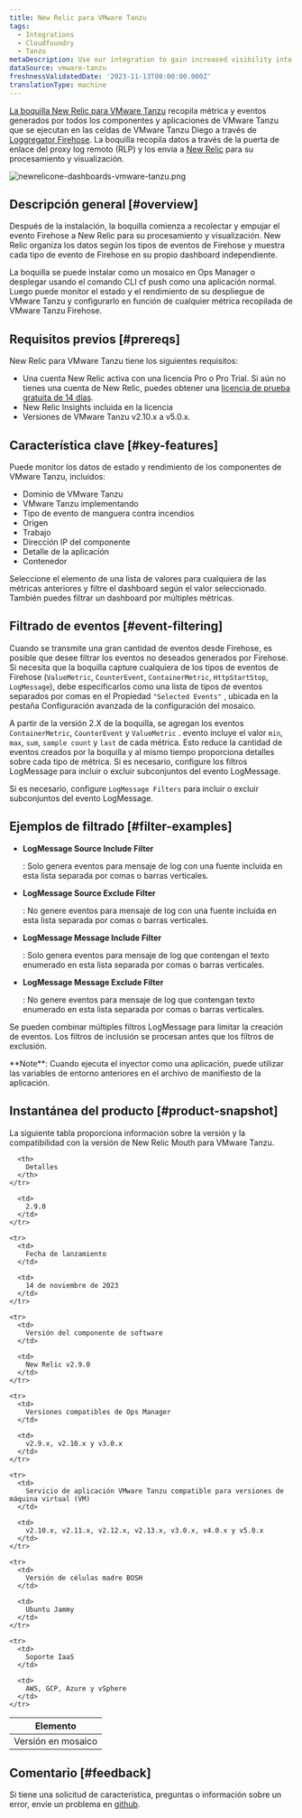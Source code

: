 ```yaml
---
title: New Relic para VMware Tanzu
tags:
  - Integrations
  - Cloudfoundry
  - Tanzu
metaDescription: Use our integration to gain increased visibility into the performance of your VMware Tanzu environment.
dataSource: vmware-tanzu
freshnessValidatedDate: '2023-11-13T00:00:00.000Z'
translationType: machine
---
```




[La boquilla New Relic para VMware Tanzu](https://network.pivotal.io/products/nr-firehose-nozzle) recopila métrica y eventos generados por todos los componentes y aplicaciones de VMware Tanzu que se ejecutan en las celdas de VMware Tanzu Diego a través de [Loggregator Firehose](https://docs.pivotal.io/pivotalcf/loggregator/index.html). La boquilla recopila datos a través de la puerta de enlace del proxy log remoto (RLP) y los envía a [New Relic](https://www.newrelic.com) para su procesamiento y visualización.

<img
  title="newrelicone-dashboards-vmware-tanzu.png"
  alt="newrelicone-dashboards-vmware-tanzu.png"
  src={infrastructureVmwareTanzuDashboard}
/>

## Descripción general [#overview]

Después de la instalación, la boquilla comienza a recolectar y empujar el evento Firehose a New Relic para su procesamiento y visualización. New Relic organiza los datos según los tipos de eventos de Firehose y muestra cada tipo de evento de Firehose en su propio dashboard independiente.

La boquilla se puede instalar como un mosaico en Ops Manager o desplegar usando el comando CLI cf push como una aplicación normal. Luego puede monitor el estado y el rendimiento de su despliegue de VMware Tanzu y configurarlo <InlinePopover type="alerts"/>en función de cualquier métrica recopilada de VMware Tanzu Firehose.

## Requisitos previos [#prereqs]

New Relic para VMware Tanzu tiene los siguientes requisitos:

* Una cuenta New Relic activa con una licencia Pro o Pro Trial. Si aún no tienes una cuenta de New Relic, puedes obtener una [licencia de prueba gratuita de 14 días](http://newrelic.com/signup?funnel=pivotal-cloud-foundry&partner=Pivotal+Cloud+Foundry).
* New Relic Insights incluida en la licencia
* Versiones de VMware Tanzu v2.10.x a v5.0.x.

## Característica clave [#key-features]

Puede monitor los datos de estado y rendimiento de los componentes de VMware Tanzu, incluidos:

* Dominio de VMware Tanzu
* VMware Tanzu implementando
* Tipo de evento de manguera contra incendios
* Origen
* Trabajo
* Dirección IP del componente
* Detalle de la aplicación
* Contenedor

Seleccione el elemento de una lista de valores para cualquiera de las métricas anteriores y filtre el dashboard según el valor seleccionado. También puedes filtrar un dashboard por múltiples métricas.

## Filtrado de eventos [#event-filtering]

Cuando se transmite una gran cantidad de eventos desde Firehose, es posible que desee filtrar los eventos no deseados generados por Firehose. Si necesita que la boquilla capture cualquiera de los tipos de eventos de Firehose (`ValueMetric`, `CounterEvent`, `ContainerMetric`, `HttpStartStop`, `LogMessage`), debe especificarlos como una lista de tipos de eventos separados por comas en el Propiedad `"Selected Events"` , ubicada en la pestaña Configuración avanzada de la configuración del mosaico.

A partir de la versión 2.X de la boquilla, se agregan los eventos `ContainerMetric`, `CounterEvent` y `ValueMetric` . evento incluye el valor `min`, `max`, `sum`, `sample count` y `last` de cada métrica. Esto reduce la cantidad de eventos creados por la boquilla y al mismo tiempo proporciona detalles sobre cada tipo de métrica. Si es necesario, configure los filtros LogMessage para incluir o excluir subconjuntos del evento LogMessage.

Si es necesario, configure `LogMessage Filters` para incluir o excluir subconjuntos del evento LogMessage.

## Ejemplos de filtrado [#filter-examples]

* <DoNotTranslate>**LogMessage Source Include Filter**</DoNotTranslate>

  : Solo genera eventos para mensaje de log con una fuente incluida en esta lista separada por comas o barras verticales.

* <DoNotTranslate>**LogMessage Source Exclude Filter**</DoNotTranslate>

  : No genere eventos para mensaje de log con una fuente incluida en esta lista separada por comas o barras verticales.

* <DoNotTranslate>**LogMessage Message Include Filter**</DoNotTranslate>

  : Solo genera eventos para mensaje de log que contengan el texto enumerado en esta lista separada por comas o barras verticales.

* <DoNotTranslate>**LogMessage Message Exclude Filter**</DoNotTranslate>

  : No genere eventos para mensaje de log que contengan texto enumerado en esta lista separada por comas o barras verticales.

Se pueden combinar múltiples filtros LogMessage para limitar la creación de eventos. Los filtros de inclusión se procesan antes que los filtros de exclusión.

<Callout variant="important">
  <DoNotTranslate>**Note**</DoNotTranslate>: Cuando ejecuta el inyector como una aplicación, puede utilizar las variables de entorno anteriores en el archivo de manifiesto de la aplicación.
</Callout>

## Instantánea del producto [#product-snapshot]

La siguiente tabla proporciona información sobre la versión y la compatibilidad con la versión de New Relic Mouth para VMware Tanzu.

<table>
  <thead>
    <tr>
      <th>
        Elemento
      </th>

      <th>
        Detalles
      </th>
    </tr>
  </thead>

  <tbody>
    <tr>
      <td>
        Versión en mosaico
      </td>

      <td>
        2.9.0
      </td>
    </tr>

    <tr>
      <td>
        Fecha de lanzamiento
      </td>

      <td>
        14 de noviembre de 2023
      </td>
    </tr>

    <tr>
      <td>
        Versión del componente de software
      </td>

      <td>
        New Relic v2.9.0
      </td>
    </tr>

    <tr>
      <td>
        Versiones compatibles de Ops Manager
      </td>

      <td>
        v2.9.x, v2.10.x y v3.0.x
      </td>
    </tr>

    <tr>
      <td>
        Servicio de aplicación VMware Tanzu compatible para versiones de máquina virtual (VM)
      </td>

      <td>
        v2.10.x, v2.11.x, v2.12.x, v2.13.x, v3.0.x, v4.0.x y v5.0.x
      </td>
    </tr>

    <tr>
      <td>
        Versión de células madre BOSH
      </td>

      <td>
        Ubuntu Jammy
      </td>
    </tr>

    <tr>
      <td>
        Soporte IaaS
      </td>

      <td>
        AWS, GCP, Azure y vSphere
      </td>
    </tr>
  </tbody>
</table>

## Comentario [#feedback]

Si tiene una solicitud de característica, preguntas o información sobre un error, envíe un problema en [github](https://github.com/newrelic/newrelic-pcf-nozzle-tile/issues).
